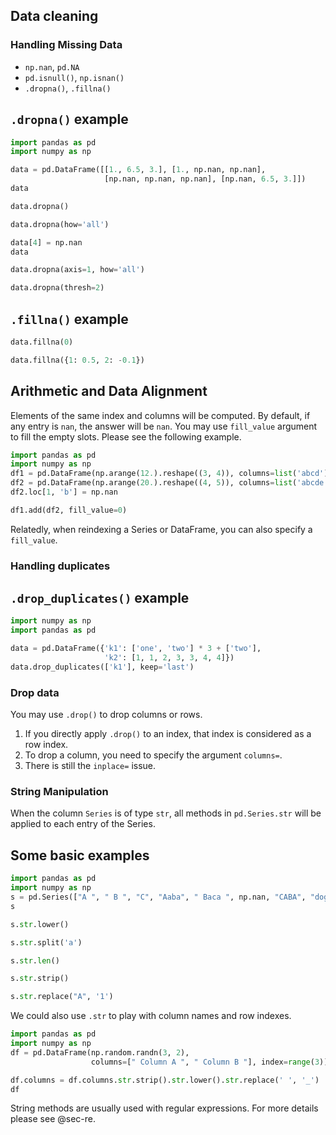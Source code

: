 
## Data cleaning

### Handling Missing Data

- `np.nan`, `pd.NA`
- `pd.isnull()`, `np.isnan()`
- `.dropna()`, `.fillna()`


::: {.callout-note collapse="true"}
# `.dropna()` example

```python
import pandas as pd
import numpy as np

data = pd.DataFrame([[1., 6.5, 3.], [1., np.nan, np.nan], 
                     [np.nan, np.nan, np.nan], [np.nan, 6.5, 3.]])
data
```

```python
data.dropna()
```


```python
data.dropna(how='all')
```


```python
data[4] = np.nan
data
```

```python
data.dropna(axis=1, how='all')
```
```python
data.dropna(thresh=2)
```

:::

::: {.callout-note collapse="true"}
# `.fillna()` example


```python
data.fillna(0)
```

```python
data.fillna({1: 0.5, 2: -0.1})
```


:::




::: {.callout-note collapse="true"}
# Arithmetic and Data Alignment

Elements of the same index and columns will be computed. By default, if any entry is `nan`, the answer will be `nan`. You may use `fill_value` argument to fill the empty slots. Please see the following example.


```python
import pandas as pd
import numpy as np
df1 = pd.DataFrame(np.arange(12.).reshape((3, 4)), columns=list('abcd'))
df2 = pd.DataFrame(np.arange(20.).reshape((4, 5)), columns=list('abcde'))
df2.loc[1, 'b'] = np.nan

df1.add(df2, fill_value=0)
```


Relatedly, when reindexing a Series or DataFrame, you can also specify a `fill_value`.

:::


### Handling duplicates


::: {.callout-note collapse="true"}
# `.drop_duplicates()` example

```python
import numpy as np
import pandas as pd

data = pd.DataFrame({'k1': ['one', 'two'] * 3 + ['two'], 
                     'k2': [1, 1, 2, 3, 3, 4, 4]})
data.drop_duplicates(['k1'], keep='last')
```
:::

### Drop data
You may use `.drop()` to drop columns or rows.

1. If you directly apply `.drop()` to an index, that index is considered as a row index.
2. To drop a column, you need to specify the argument `columns=`.
3. There is still the `inplace=` issue.

### String Manipulation

When the column `Series` is of type `str`, all methods in `pd.Series.str` will be applied to each entry of the Series.


::: {.callout-note collapse="true"}
# Some basic examples

```python
import pandas as pd
import numpy as np
s = pd.Series(["A ", " B ", "C", "Aaba", " Baca ", np.nan, "CABA", "dog", "cat"])
s
```

```python
s.str.lower()
```

```python
s.str.split('a')
```

```python
s.str.len()
```

```python
s.str.strip()
```

```python
s.str.replace("A", '1')
```


:::



::: {#exm-}
We could also use `.str` to play with column names and row indexes.

```python
import pandas as pd
import numpy as np
df = pd.DataFrame(np.random.randn(3, 2),
                  columns=[" Column A ", " Column B "], index=range(3))

df.columns = df.columns.str.strip().str.lower().str.replace(' ', '_')
df
```
:::

String methods are usually used with regular expressions. For more details please see @sec-re.






<!-- 

- `pd.Series.map()`, `pd.DataFrame.apply()`


::: {#exm-}

```python
import pandas as pd
import numpy as np

data = pd.DataFrame({'food': ['bacon', 'pulled pork', 'bacon',
                     'Pastrami', 'corned beef', 'Bacon',
                     'pastrami', 'honey ham', 'nova lox'],
                     'ounces': [4, 3, 12, 6, 7.5, 8, 3, 5, 6]})

meat_to_animal = {
    'bacon': 'pig',
    'pulled pork': 'pig',
    'pastrami': 'cow',
    'corned beef': 'cow',
    'honey ham': 'pig',
    'nova lox': 'salmon'
    }

data['animal'] = data['food'].str.lower().map(meat_to_animal)

data['food'].map(lambda x: meat_to_animal[x.lower()])
```

:::

- `replace`
- `rename` -->
<!-- - `pd.cut(ages, bins)` -->
<!--- `describe`
- `permutation`
- `sample`
- dummy variables -->
